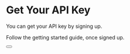 # Get Your API Key

You can get your API key by signing up.

Follow the getting started guide, once signed up.

<div className="not-prose mb-16 mt-6 flex gap-3">
  <Button children="Sign up to get your API key" />
</div>
